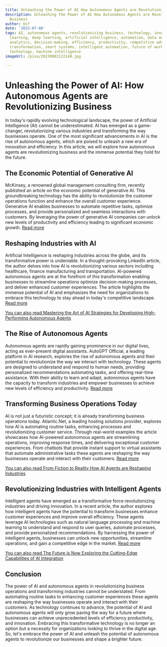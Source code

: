 ```yaml
---
title: Unleashing the Power of AI How Autonomous Agents are Revolutionizing Business
description: Unleashing the Power of AI How Autonomous Agents are Revolutionizing
  Business
author: Usf
date: '2023-07-08'
tags: AI, autonomous agents, revolutionizing business, technology, innovation, machine
  learning, deep learning, artificial intelligence, automation, data analysis, predictive
  analytics, decision-making, efficiency, productivity, competitive advantage, digital
  transformation, smart systems, intelligent automation, future of work, disruptive
  technology, machine intelligence
imageUrl: /pixa/20230801122140.jpg

---
```

# Unleashing the  Power of AI: How Autonomous Agents are Revolutionizing Business

In today's rapidly evolving technological landscape, the power of Artificial Intelligence (AI) cannot be underestimated. AI has  emerged as  a game-changer, revolutionizing various industries and transforming  the way businesses operate. One of the most significant  advancements in AI is the rise of  autonomous agents,  which are poised to unleash a new era of innovation and efficiency. In this article, we will explore  how autonomous agents are revolutionizing business and the immense potential they hold for the future.

## The Economic Potential of  Generative AI

McKinsey,  a renowned global management consulting firm, recently published an article on the economic potential  of generative AI. This  groundbreaking technology  has the ability to revolutionize the customer operations function and enhance the overall customer experience.  Generative AI enables businesses to automate repetitive tasks, optimize processes, and  provide personalized and seamless  interactions with customers. By leveraging the power of generative AI companies can unlock new levels of productivity and efficiency leading to significant economic growth. [Read more](https://www.mckinsey.com/capabilities/mckinsey-digital/our-insights/the-economic-potential-of-generative-ai-the-next-productivity-frontier)

## Reshaping  Industries with AI

Artificial Intelligence  is reshaping industries  across the globe, and its transformative  power is undeniable. In a thought-provoking LinkedIn article, the  author delves into how AI is revolutionizing various sectors including healthcare, finance  manufacturing and transportation. AI-powered autonomous agents are at the forefront of this transformation enabling businesses to streamline operations optimize decision-making processes, and deliver enhanced customer experiences. The article highlights the immense potential of AI and emphasizes the  need for organizations to embrace this technology to stay ahead in today's competitive  landscape. [Read more](https://www.linkedin.com/pulse/unleashing-power-artificial-intelligence-transforming-rob-hall)

[You can also read Mastering the Art of AI Strategies  for Developing High-Performing Autonomous Agents](Mastering%20the%20Art%20of%20AI%20Strategies%20for%20Developing%20High-Performing%20Autonomous%20Agents)


## The Rise of Autonomous Agents

Autonomous  agents are rapidly gaining prominence in our digital lives, acting as ever-present digital assistants. AutoGPT Official, a leading platform in AI research, explores the rise of autonomous agents and their potential to revolutionize the way we interact with technology.  These agents are designed to understand and respond to human  needs, providing  personalized recommendations automating  tasks, and offering real-time assistance. With their ability to learn  and adapt, autonomous agents have the capacity to transform industries and empower businesses to  achieve new levels of  efficiency and productivity. [Read more](https://autogpt.net/the-rise-of-autonomous-agents-preparing-for-the-ai-revolution/)

## Transforming Business  Operations Today

AI is not just a futuristic concept; it is already transforming business operations today. Atlantic.Net, a leading hosting solutions provider, explores how AI is automating routine tasks, enhancing processes and revolutionizing customer service. Through real-world examples the article showcases how AI-powered autonomous agents are streamlining operations, improving response times, and delivering exceptional customer experiences. From chatbots that  provide instant support to virtual assistants that automate administrative tasks these agents are reshaping the way businesses operate and interact  with their customers. [Read more](https://www.atlantic.net/vps-hosting/unleashing-the-power-of-ai-transforming-business-operations-today/)

[You  can also read From Fiction to  Reality How AI Agents are  Reshaping Industries](From%20Fiction%20to%20Reality%20How%20AI%20Agents%20are%20Reshaping%20Industries)


## Revolutionizing  Industries with Intelligent Agents

Intelligent agents have  emerged  as a transformative force revolutionizing industries  and driving innovation. In a recent article, the author explores how intelligent agents have  the  potential to transform businesses enhance customer experiences and improve overall efficiency. These agents leverage AI technologies such as natural  language processing and machine learning to  understand  and respond  to user queries, automate processes, and provide personalized recommendations. By harnessing the power of intelligent agents, businesses can unlock new opportunities,  streamline  operations, and  gain a competitive  edge in the market. [Read more](https://instadatahelp.com/unleashing-the-power-of-intelligent-agents-revolutionizing-industries/)

[You can also read The Future is  Now Exploring the Cutting-Edge Capabilities of AI Integration](The%20Future%20is%20Now%20Exploring%20the%20Cutting-Edge%20Capabilities%20of%20AI%20Integration)


## Conclusion

The power of AI and autonomous agents in revolutionizing business operations and transforming industries cannot be  understated. From automating routine tasks to enhancing customer experiences these agents are reshaping the way businesses operate and interact with their customers. As technology continues to advance, the  potential of AI and autonomous  agents  will only grow paving  the  way for a future where businesses can  achieve unprecedented levels of efficiency productivity, and innovation.  Embracing this transformative technology is no longer an option  but a necessity for organizations  looking to thrive in the digital age. So, let's embrace the power of AI and unleash the  potential of autonomous  agents to revolutionize our businesses  and shape a brighter future.